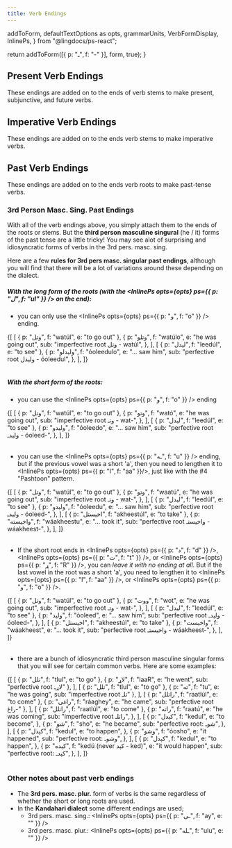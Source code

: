 ```yaml
---
title: Verb Endings
---
```


  addToForm,
  defaultTextOptions as opts,
  grammarUnits,
  VerbFormDisplay,
  InlinePs,
} from "@lingdocs/ps-react";

  return addToForm([{ p: "ـ", f: "-" }], form, true);
}

## Present Verb Endings

These endings are added on to the ends of <Link to="/verbs/roots-and-stems/">verb stems</Link> to make present, subjunctive, and future verbs.

<VerbFormDisplay
  displayForm={addTail(grammarUnits.presentEndings)}
  textOptions={opts}
/>

## Imperative Verb Endings

These endings are added on to the ends <Link to="/verbs/roots-and-stems/">verb stems</Link> to make imperative verbs.

<VerbFormDisplay
  displayForm={addTail(grammarUnits.imperativeEndings)}
  textOptions={opts}
/>

## Past Verb Endings

These endings are added on to the ends <Link to="/verbs/roots-and-stems/">verb roots</Link> to make past-tense verbs.

<VerbFormDisplay
  displayForm={addTail(grammarUnits.pastEndings.short)}
  textOptions={opts}
/>

### 3rd Person Masc. Sing. Past Endings

With all of the verb endings above, you simply attach them to the ends of the roots or stems. But the **third person masculine singural** (he / it) forms of the past tense are a little tricky! You may see alot of surprising and idiosyncratic forms of verbs in the 3rd pers. masc. sing.

Here are a few **rules for 3rd pers masc. singular past endings**, although you will find that there will be a lot of variations around these depending on the dialect.

##### With the _long form of the roots_ (with the <InlinePs opts={opts} ps={{ p: "ل", f: "ul" }} /> on the end):

- you can only use the <InlinePs opts={opts} ps={{ p: "و", f: "o" }} /> ending.

<Table opts={opts}>
  {[
    [
      { p: "وتل", f: "watúl", e: "to go out" },
      {
        p: "وتلو",
        f: "watúlo",
        e: "he was going out",
        sub: "imperfective root وتل - watúl",
      },
    ],
    [
      { p: "لیدل", f: "leedúl", e: "to see" },
      {
        p: "ولیدلو",
        f: "óoleedulo",
        e: "... saw him",
        sub: "perfective root ولیدل - óoleedul",
      },
    ],
  ]}
</Table>

##### With the _short form of the roots_:

- you can use the <InlinePs opts={opts} ps={{ p: "و", f: "o" }} /> ending

<Table opts={opts}>
  {[
    [
      { p: "وتل", f: "watúl", e: "to go out" },
      {
        p: "وتو",
        f: "wató",
        e: "he was going out",
        sub: "imperfective root وتـ - wat-",
      },
    ],
    [
      { p: "لیدل", f: "leedúl", e: "to see" },
      {
        p: "ولیدو",
        f: "óoleedo",
        e: "... saw him",
        sub: "perfective root ولیدـ - óoleed-",
      },
    ],
  ]}
</Table>

- you can use the <InlinePs opts={opts} ps={{ p: "ـه", f: "u" }} /> ending, but if the previous vowel was a short 'a', then you need to lengthen it to <InlinePs opts={opts} ps={{ p: "ا", f: "aa" }}/>, just like with the <Link to="/inflection/inflection-patterns/#4-words-with-the-pashtoon-pattern">#4 "Pashtoon"</Link> pattern.

<Table opts={opts}>
  {[
    [
      { p: "وتل", f: "watúl", e: "to go out" },
      {
        p: "وتو",
        f: "waatú",
        e: "he was going out",
        sub: "imperfective root وتـ - wat-",
      },
    ],
    [
      { p: "لیدل", f: "leedúl", e: "to see" },
      {
        p: "ولیدو",
        f: "óoleedu",
        e: "... saw him",
        sub: "perfective root ولیدـ - óoleed-",
      },
    ],
    [
      { p: "اخیستل", f: "akheestúl", e: "to take" },
      {
        p: "واخیسته",
        f: "wáakheestu",
        e: "... took it",
        sub: "perfective root واخیستـ - wáakheest-",
      },
    ],
  ]}
</Table>

- If the short root ends in <InlinePs opts={opts} ps={{ p: "د", f: "d" }} />, <InlinePs opts={opts} ps={{ p: "ت", f: "t" }} />, or <InlinePs opts={opts} ps={{ p: "ړ", f: "R" }} />, you can _leave it with no ending at all_. But if the last vowel in the root was a short 'a', you need to lengthen it to <InlinePs opts={opts} ps={{ p: "ا", f: "aa" }} />, or <InlinePs opts={opts} ps={{ p: "و", f: "o" }} />.

<Table opts={opts}>
  {[
    [
      { p: "وتل", f: "watúl", e: "to go out" },
      {
        p: "ووت",
        f: "wot",
        e: "he was going out",
        sub: "imperfective root وتـ - wat-",
      },
    ],
    [
      { p: "لیدل", f: "leedúl", e: "to see" },
      {
        p: "ولید",
        f: "óoleed",
        e: "... saw him",
        sub: "perfective root ولیدـ - óoleed-",
      },
    ],
    [
      { p: "اخیستل", f: "akheestúl", e: "to take" },
      {
        p: "واخیست",
        f: "wáakheest",
        e: "... took it",
        sub: "perfective root واخیستـ - wáakheest-",
      },
    ],
  ]}
</Table>

- there are a bunch of idiosyncratic third person masculine singular forms that you will see for certain common verbs. Here are some examples:

<Table opts={opts}>
  {[
    [
      { p: "تلل", f: "tlul", e: "to go" },
      { p: "لاړ", f: "laaR", e: "he went", sub: "perfective root لاړـ" },
    ],
    [
      { p: "تلل", f: "tlul", e: "to go" },
      { p: "ته", f: "tu", e: "he was going", sub: "imperfective root تلـ" },
    ],
    [
      { p: "راتلل", f: "raatlúl", e: "to come" },
      { p: "راغی", f: "ráaghey", e: "he came", sub: "perfective root راغ-" },
    ],
    [
      { p: "راتلل", f: "raatlúl", e: "to come" },
      {
        p: "راته",
        f: "raatú",
        e: "he was coming",
        sub: "imperfective root راتلـ",
      },
    ],
    [
      {
        p: "کېدل",
        f: "kedul",
        e: "to become",
      },
      {
        p: "شو",
        f: "sho",
        e: "he became",
        sub: "perfective root: شوـ",
      },
    ],
    [
      {
        p: "کېدل",
        f: "kedul",
        e: "to happen",
      },
      {
        p: "وشو",
        f: "óosho",
        e: "it happened",
        sub: "perfective root: وشوـ",
      },
    ],
    [
      {
        p: "کېدل",
        f: "kedul",
        e: "to happen",
      },
      {
        p: "کېده",
        f: "kedú (never کېد - ked)",
        e: "it would happen",
        sub: "perfective root: کېدـ",
      },
    ],
  ]}
</Table>

### Other notes about past verb endings

- The **3rd pers. masc. plur.** form of verbs is the same regardless of whether the short or long roots are used.
- In the **Kandahari dialect** some different endings are used;
  - 3rd pers. masc. sing.: <InlinePs opts={opts} ps={{ p: "ـی", f: "ay", e: "" }} />
  - 3rd pers. masc. plur.: <InlinePs opts={opts} ps={{ p: "ـله", f: "ulu", e: "" }} />
